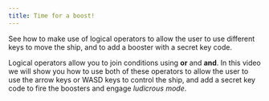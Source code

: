 ```yaml
---
title: Time for a boost!
---
```


See how to make use of logical operators to allow the user to use different keys to move the ship, and to add a booster with a secret key code.

Logical operators allow you to join conditions using **or** and **and**. In this video we will show you how to use both of these operators to allow the user to use the arrow keys or WASD keys to control the ship, and add a secret key code to fire the boosters and engage *ludicrous mode*.
